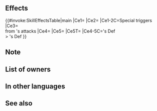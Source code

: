 {{Special
|tagid=SID_砂陣
|intID=4337
|exclusive=1
|canUseWeapon={{WeaponList|exclude=Staff}}
|canUseMove={{MoveList|All}}
|cost=500
|cooldown=4
|effect=Boosts damage by 80% of unit's Def and calculates damage using 150% of unit's Def instead of the value of unit's Atk when Special triggers.<br><br>Reduces damage from attacks by percentage = 40 - current Special cooldown count value × 10 during combat.<br><br>If unit's Def > foe's Def, decreases Spd difference necessary for unit to make a follow-up attack by X and increases Spd difference necessary for foe to make a follow-up attack by X during combat (X = difference between Def stats; max 10; for example, if Spd difference necessary increases by 10, Spd must be ≥ 15 more than foe's Spd to make a follow-up attack; stacks with similar skills).
|required=Ignis
|properties=random_owner,offensive_special
}}
==Effects==
{{#invoke:SkillEffectsTable|main
|Ce1={{Eft|Damage Boost|80% of {{Tgt|Unit}}'s Def}}
|Ce2={{Eft|Damage Calculation|150% of {{Tgt|Unit}}'s Def}}
|Ce1-2C=Special triggers
|Ce3={{Eft|Damage Reduction|40 - {{Tgt|Unit}}'s<br>current Special CD x 10|percent=1}}<br>from {{Tgt|Foe}}'s attacks
|Ce4={{Eft|Spd Difference Decrease|max=10|{{Tgt|Unit}}'s Def - {{Tgt|Foe}}'s Def}}
|Ce5={{Eft|Spd Difference Increase|max=10|{{Tgt|Unit}}'s Def - {{Tgt|Foe}}'s Def}}
|Ce5T={{Tgt|Foe}}
|Ce4-5C={{Tgt|Unit}}'s Def<br>> {{Tgt|Foe}}'s Def
}}

==Note==
{{DamageBoost}}
{{SingleStatDamageCalc}}
{{DamagePercentageReduction}}
{{SpdDiffDecrease}}
{{SpdDiffIncrease}}
==List of owners==
{{Skill Hero List}}
==In other languages==
{{OtherLanguages
|japanese=
|german=
|spanishEU=
|spanishLA=
|french=
|italian=
|chineseTW=
|portuguese=
}}
==See also==
{{See also skills|cond=(SCategory='special' AND (Description LIKE '%of unit_s Def%') OR Description LIKE '%reduces damage from%-% current Special cooldown count value%' OR Description LIKE '%increases the Spd difference necessary%to make a follow-up attack by%' OR Description LIKE '%calculates damage using%instead%of unit_s Atk%') AND Exclusive='1'}}
{{Specials Navbox}}